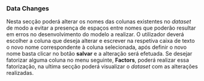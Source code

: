### **Data Changes**

Nesta secção poderá alterar os nomes das colunas existentes no *dataset* de modo a evitar a presença de espaços entre nomes que poderão resultar em erros no desenvolvimento do modelo a realizar. O utilizador deverá escolher a coluna que deseja alterar e escrever na respetiva caixa de texto o novo nome correspondente à coluna selecionada, após definir o novo nome basta clicar no botão **salvar** e a alteração será efetuada. Se desejar fatorizar alguma coluna no menu seguinte, **Factors**, poderá realizar essa fatorização, na ultima secção poderá visualizar o *dataset* com as alterações realizadas.